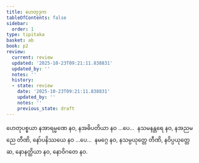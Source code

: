 ```yaml
---
title: ဟေတုဒုက
tableOfContents: false
sidebar:
  order: 1
type: tipitaka
basket: ab
book: p2
review:
  current: review
  updated: '2025-10-23T09:21:11.838831'
  updated_by: ''
  notes: ''
  history:
  - state: review
    date: '2025-10-23T09:21:11.838831'
    updated_by: ''
    notes: ''
    previous_state: draft
---
```



<ReviewStatus review={frontmatter.review} showDetails={true} />

<HypothesisAnnotation frontmatter={frontmatter} />

<DynamicBreadcrumb />

<Division number="107" book="p2" e="ch" v="38" p="126">

<Paragraph number="1254" book="p2">
ဟေတုပစ္စယာ နအာရမ္မဏေ နဝ, နအဓိပတိယာ နဝ …ပေ…  နသမနန္တရေ နဝ, နအညမညေ တီဏိ, နော်ပနိဿယေ နဝ …ပေ…  နမဂ္ဂေ နဝ, နသမ္ပယုတ္တေ တီဏိ, နဝိပ္ပယုတ္တေ ဆ, နောနတ္ထိယာ နဝ, နောဝိဂတေ နဝ.
</Paragraph>
</Division>